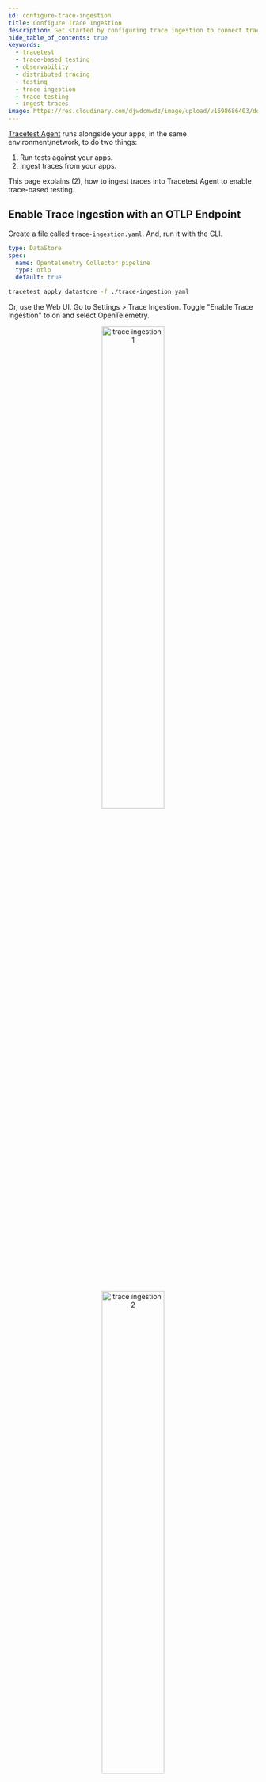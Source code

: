 ```yaml
---
id: configure-trace-ingestion
title: Configure Trace Ingestion
description: Get started by configuring trace ingestion to connect traces to tests. Tracetest allows you to quickly build integration and end-to-end tests, powered by your OpenTelemetry traces.
hide_table_of_contents: true
keywords:
  - tracetest
  - trace-based testing
  - observability
  - distributed tracing
  - testing
  - trace ingestion
  - trace testing
  - ingest traces
image: https://res.cloudinary.com/djwdcmwdz/image/upload/v1698686403/docs/Blog_Thumbnail_14_rsvkmo.jpg
---
```



[Tracetest Agent](/concepts/agent) runs alongside your apps, in the same environment/network, to do two things:

1. Run tests against your apps.
2. Ingest traces from your apps.

This page explains (2), how to ingest traces into Tracetest Agent to enable trace-based testing.

## Enable Trace Ingestion with an OTLP Endpoint

Create a file called `trace-ingestion.yaml`. And, run it with the CLI.

```yaml title="trace-ingestion.yaml"
type: DataStore
spec:
  name: Opentelemetry Collector pipeline
  type: otlp
  default: true
```

```bash title="Terminal"
tracetest apply datastore -f ./trace-ingestion.yaml
```

Or, use the Web UI. Go to Settings > Trace Ingestion. Toggle "Enable Trace Ingestion" to on and select OpenTelemetry.

<p align="center">
  <img src="https://res.cloudinary.com/djwdcmwdz/image/upload/v1727178199/docs/app.tracetest.io_organizations_ttorg_e66318ba6544b856_environments_ttenv_ed85b0979257d37b_tests_page_1_3_l0v8wp.png" alt="trace ingestion 1" width="50%" />
  <img src="https://res.cloudinary.com/djwdcmwdz/image/upload/v1727178201/docs/app.tracetest.io_organizations_ttorg_e66318ba6544b856_environments_ttenv_ed85b0979257d37b_tests_page_1_4_fyhu3d.png" alt="trace ingestion 2" width="50%" />
</p>

## Configure Trace Exporters to Send Traces to Tracetest Agent

Once configured, Tracetest Agent exposes OTLP ports `4317` (gRPC) and `4318` (HTTP) for trace ingestion. Configure your trace exporters to send traces to the Tracetest Agent OTLP endpoint.

<Tabs groupId="installation">
<TabItem value="cli" label="Tracetest CLI" default>

With the Tracetest Agent running locally, the trace ingestion OTLP endpoints will be:

- gRPC: `http://localhost:4317`
- HTTP: `http://localhost:4318/v1/traces`

</TabItem>
<TabItem value="docker" label="Docker">

With the Tracetest Agent running in Docker with `tracetest-agent` as the service name, the trace ingestion OTLP endpoints will be:

- gRPC: `http://tracetest-agent:4317`
- HTTP: `http://tracetest-agent:4318/v1/traces`

</TabItem>
<TabItem value="docker-compose" label="Docker Compose">

With the Tracetest Agent running in Docker with `tracetest-agent` as the service name, the trace ingestion OTLP endpoints will be:

- gRPC: `http://tracetest-agent:4317`
- HTTP: `http://tracetest-agent:4318/v1/traces`

</TabItem>
<TabItem value="kubernetes" label="Kubernetes">

With the Tracetest Agent running in Kubernetes with `tracetest-agent` as the service name, the trace ingestion OTLP endpoints will be:

- gRPC: `http://tracetest-agent.default.svc.cluster.local:4317`
- HTTP: `http://tracetest-agent.default.svc.cluster.local:4318/v1/traces`

</TabItem>
<TabItem value="helm" label="Helm">

With the Tracetest Agent running in Kubernetes with `agent` as the Helm `<release-name>`, the trace ingestion OTLP endpoints will be:

- gRPC: `http://agent-tracetest-agent:4317`
- HTTP: `http://agent-tracetest-agent:4318/v1/traces`

</TabItem>
</Tabs>

OpenTelemetry auto-instrumentation allows you to send basic data quickly using the OpenTelemetry industry standard, before adding custom context.

<Tabs groupId="exporters">
<TabItem value="nodejs" label="Node.js" default>

1. Install Dependencies

```bash title="Terminal"
npm install --save @opentelemetry/auto-instrumentations-node
```

2. Initilize Tracing

Create an initialization file called `tracing.js`. Import it as the first step in your application lifecycle or include it with the `-r` / `--require` Node.js CLI option.

```js title="tracing.js"
const opentelemetry = require('@opentelemetry/sdk-node');
const { OTLPTraceExporter } =  require('@opentelemetry/exporter-trace-otlp-http');
const { getNodeAutoInstrumentations } = require('@opentelemetry/auto-instrumentations-node');

const sdk = new opentelemetry.NodeSDK({
  // environment vars are loaded in the start step
  traceExporter: new OTLPTraceExporter(),
  instrumentations: [
    getNodeAutoInstrumentations({
      // we recommend disabling fs autoinstrumentation since it can be noisy and expensive during startup
      '@opentelemetry/instrumentation-fs': {
          enabled: false,
      },
    }),
  ],
});

sdk.start();
```

3. Configure and Run

Configure OpenTelemetry to send traces to Tracetest using environment variables. Run the Node.js app by preloading the OpenTelemetry initialization file with `-r`.

```bash title="Terminal"
export OTEL_SERVICE_NAME=my-service-name
export OTEL_EXPORTER_OTLP_PROTOCOL=http/protobuf
export OTEL_EXPORTER_OTLP_ENDPOINT="http://<tracetest-agent>:4318"
# export OTEL_EXPORTER_OTLP_HEADERS="x-tracetest-token=<token>"

node -r ./tracing.js app.js
```

:::note View a code sample
[Visit the example in GitHub, here.](https://github.com/kubeshop/tracetest/tree/main/examples/getting-started/nodejs)
:::

</TabItem>
<TabItem value="python" label="Python">

1. Install Packages

```bash
python -m pip install opentelemetry-instrumentation \
                      opentelemetry-distro \
                      opentelemetry-exporter-otlp
```

2. Initilize Tracing

```bash
opentelemetry-bootstrap --action=install
```

3. Configure and Run

Configure OpenTelemetry to send traces to Tracetest using environment variables. Run the Python app by using the `opentelemetry-instrument` module.

```bash
export OTEL_SERVICE_NAME=my-service-name
export OTEL_EXPORTER_OTLP_PROTOCOL=http/protobuf
export OTEL_EXPORTER_OTLP_ENDPOINT="http://<tracetest-agent>:4318"
# export OTEL_EXPORTER_OTLP_HEADERS="x-tracetest-token=<token>"

opentelemetry-instrument python app.py
```

:::note View a code sample
[Visit the example in GitHub, here.](https://github.com/kubeshop/tracetest/tree/main/examples/getting-started/python)
:::

</TabItem>
<TabItem value="go" label="Go">

1. Install Dependencies

```bash title="Terminal"
go get \
  github.com/gorilla/mux v1.8.1 \
  go.opentelemetry.io/contrib/instrumentation/github.com/gorilla/mux/otelmux v0.56.0 \
  go.opentelemetry.io/otel v1.31.0 \
  go.opentelemetry.io/otel/exporters/otlp/otlptrace v1.31.0 \
  go.opentelemetry.io/otel/exporters/otlp/otlptrace/otlptracehttp v1.31.0 \
  go.opentelemetry.io/otel/sdk v1.31.0 \
  go.opentelemetry.io/otel/trace v1.31.0
```

2. Initialize Tracing

Update your `main.go` file.

```go title="main.go"
package main

import (
	"context"
	"fmt"
	"log"
	"net/http"
	"os"

	"github.com/gorilla/mux"
	"go.opentelemetry.io/contrib/instrumentation/github.com/gorilla/mux/otelmux"
	"go.opentelemetry.io/otel"
	"go.opentelemetry.io/otel/attribute"
	"go.opentelemetry.io/otel/exporters/otlp/otlptrace"
	"go.opentelemetry.io/otel/exporters/otlp/otlptrace/otlptracehttp"
	"go.opentelemetry.io/otel/propagation"
	"go.opentelemetry.io/otel/sdk/resource"
	sdktrace "go.opentelemetry.io/otel/sdk/trace"
	semconv "go.opentelemetry.io/otel/semconv/v1.26.0"
	"go.opentelemetry.io/otel/trace"
)

var svcName = os.Getenv("OTEL_SERVICE_NAME")
var tracer trace.Tracer

func newExporter(ctx context.Context) (sdktrace.SpanExporter, error) {
	otlpTraceExporter, err := otlptrace.New(ctx, otlptracehttp.NewClient())
	if err != nil {
		log.Fatal(err)
	}

	return otlpTraceExporter, nil
}

func newTraceProvider(exp sdktrace.SpanExporter) *sdktrace.TracerProvider {
	// Ensure default SDK resources and the required service name are set.
	r, err := resource.Merge(
		resource.Default(),
		resource.NewWithAttributes(
			semconv.SchemaURL,
			semconv.ServiceNameKey.String(svcName),
		),
	)

	if err != nil {
		panic(err)
	}

	tp := sdktrace.NewTracerProvider(
		sdktrace.WithBatcher(exp),
		sdktrace.WithResource(r),
	)

	otel.SetTextMapPropagator(
		propagation.NewCompositeTextMapPropagator(
			propagation.TraceContext{},
			propagation.Baggage{},
		),
	)

	return tp
}

func homePage(w http.ResponseWriter, r *http.Request) {
	_, span := tracer.Start(r.Context(), "Homepage")
	defer span.End()

	span.SetAttributes(
		attribute.Bool("home.endpoint.hit", true),
	)

	fmt.Fprintf(w, "Welcome to the HomePage!")
	fmt.Println("Endpoint Hit: homePage")
}

func main() {
	ctx := context.Background()

	exp, err := newExporter(ctx)
	if err != nil {
		log.Fatalf("failed to initialize exporter: %v", err)
	}

	// Create a new tracer provider with a batch span processor and the given exporter.
	tp := newTraceProvider(exp)

	// Handle shutdown properly so nothing leaks.
	defer func() { _ = tp.Shutdown(ctx) }()

	otel.SetTracerProvider(tp)

	// Finally, set the tracer that can be used for this package.
	tracer = tp.Tracer(svcName)

	r := mux.NewRouter()
	r.Use(otelmux.Middleware(svcName))
	r.HandleFunc("/", homePage)
	http.Handle("/", r)

	fmt.Println("Server Started at http://localhost:8080")
	log.Fatal(http.ListenAndServe(":8080", nil))
}
```

3. Configure and Run

Configure OpenTelemetry to send traces to Tracetest using environment variables. Run the Go app by exporting environment variables.

```bash title="Terminal"
export OTEL_SERVICE_NAME=my-service-name
export OTEL_EXPORTER_OTLP_PROTOCOL=http/protobuf
export OTEL_EXPORTER_OTLP_ENDPOINT="http://<tracetest-agent>:4318"
# export OTEL_EXPORTER_OTLP_HEADERS="x-tracetest-token=<token>"

go run .
```

:::note View a code sample
[Visit the example in GitHub, here.](https://github.com/kubeshop/tracetest/tree/main/examples/getting-started/go)
:::

</TabItem>
<TabItem value="java" label="Java">

1. Download OpenTelemetry Java Agent

```bash title="Terminal"
curl -L -O https://github.com/open-telemetry/opentelemetry-java-instrumentation/releases/latest/download/opentelemetry-javaagent.jar
```

2. Run with Jar and Include the OpenTelemetry Java Agent

```bash
export OTEL_SERVICE_NAME=my-service-name
export OTEL_EXPORTER_OTLP_PROTOCOL=http/protobuf
export OTEL_EXPORTER_OTLP_ENDPOINT="http://<tracetest-agent>:4318"
# export OTEL_EXPORTER_OTLP_HEADERS="x-token=<token>"

java -javaagent:opentelemetry-javaagent.jar -jar /path/to/app.jar
```

:::note View a code sample
[Visit the example in GitHub, here.](https://github.com/kubeshop/tracetest/tree/main/examples/getting-started/java)
:::

</TabItem>
<TabItem value="dotnet" label=".NET">

1. Add Dependencies

```bash title="Terminal"
dotnet add package OpenTelemetry
dotnet add package OpenTelemetry.Extensions.Hosting
dotnet add package OpenTelemetry.Exporter.OpenTelemetryProtocol
dotnet add package OpenTelemetry.Instrumentation.AspNetCore
dotnet add package OpenTelemetry.Instrumentation.Http
```

2. Initialize Tracing

```csharp title="Program.cs"
// Import OpenTelemetry SDK
using OpenTelemetry.Trace;
var builder = WebApplication.CreateBuilder(args);
builder.Services.AddControllers();
// Configure OpenTelemetry Tracing
builder.Services.AddOpenTelemetry().WithTracing(builder =>
{
  builder
      // Configure ASP.NET Core Instrumentation
      .AddAspNetCoreInstrumentation()
      // Configure HTTP Client Instrumentation
      .AddHttpClientInstrumentation()
      // Configure OpenTelemetry Protocol (OTLP) Exporter
      .AddOtlpExporter();
});
```

3. Configure and Run

```bash title="Terminal"
export OTEL_SERVICE_NAME=my-service-name
export OTEL_EXPORTER_OTLP_PROTOCOL=http/protobuf
export OTEL_EXPORTER_OTLP_ENDPOINT="http://<tracetest-agent>:4318"
# export OTEL_EXPORTER_OTLP_HEADERS="x-tracetest-token=<token>"

dotnet run
```

:::note View a code sample
[Visit the example in GitHub, here.](https://github.com/kubeshop/tracetest/tree/main/examples/getting-started/dotnet)
:::

</TabItem>
<TabItem value="ruby" label="Ruby">

1. Install Dependencies

```bash title="Terminal"
gem install opentelemetry-sdk
            opentelemetry-exporter-otlp
            opentelemetry-instrumentation-all
```

2. Initialize Tracing

```ruby title="config/initializers/opentelemetry.rb"
require 'opentelemetry/sdk'
require 'opentelemetry/exporter/otlp'
require 'opentelemetry/instrumentation/all'

OpenTelemetry::SDK.configure do |c|
    c.use_all() # enables all instrumentation!
end
```

3. Configure and Run

```bash title="Terminal"
export OTEL_SERVICE_NAME=my-service-name
export OTEL_EXPORTER_OTLP_PROTOCOL=http/protobuf
export OTEL_EXPORTER_OTLP_ENDPOINT="http://<tracetest-agent>:4318"
# export OTEL_EXPORTER_OTLP_HEADERS="x-tracetest-token=<token>"

rails server -p 8080
```

:::note View a code sample
[Visit the example in GitHub, here.](https://github.com/kubeshop/tracetest/tree/main/examples/getting-started/ruby)
:::

</TabItem>
<TabItem value="php" label="PHP">

1. Install OpenTelemetry Extension for PHP

```bash title="Terminal"
pecl install opentelemetry
```

2. Install `composer` if not installed already

```bash title="Terminal"
php -r "copy('https://getcomposer.org/installer', 'composer-setup.php');"
php composer-setup.php
php -r "unlink('composer-setup.php');"

# If you want to use Composer globally from any directory, move it to a directory in your PATH:
sudo mv composer.phar /usr/local/bin/composer
composer --version
```

3. Install OpenTelemetry SDK for your libraries

[View all libraries here.](https://packagist.org/search/?query=open-telemetry&tags=instrumentation) The example below showcases Laravel.

```bash
composer require \
  open-telemetry/sdk \
  open-telemetry/exporter-otlp \
  open-telemetry/opentelemetry-auto-laravel
  # ...        
```

4. Configure OpenTelemetry in `php.ini`

```ini
[opentelemetry]
extension=opentelemetry.so

OTEL_PHP_AUTOLOAD_ENABLED="true"
OTEL_SERVICE_NAME=your-php-app
OTEL_TRACES_EXPORTER=otlp
OTEL_EXPORTER_OTLP_PROTOCOL=http/protobuf
OTEL_EXPORTER_OTLP_ENDPOINT=http://localhost:4318
OTEL_PROPAGATORS=baggage,tracecontext
```

:::note View a code sample
[Visit the example in GitHub, here.](https://github.com/kubeshop/tracetest/tree/main/examples/getting-started/php)
:::

</TabItem>
<TabItem value="browser" label="Browser">

1. Install the Tracetest Web SDK

```bash title="Terminal"
npm i @tracetest/opentelemetry-web
```

2. Initialize Tracing

```js title="instrumentation.js"
import TracetestWebSDK from "@tracetest/opentelemetry-web";

const sdk = new TracetestWebSDK({
  serviceName: "browser-app",
  endpoint: "http://<tracetest-agent>:4318/v1/traces",
});

sdk.start();
```

Load the `instrumentation.js` at the top of your browser app's header or `index.js` entrypoint file.

```js title="index.js"
import "./instrumentation";

// rest of the app's entrypoint code
```

:::note View a code sample
[Visit the example in GitHub, here.](https://github.com/kubeshop/tracetest/tree/main/examples/getting-started/browser)
:::

</TabItem>
<TabItem value="docker" label="Docker">

You can configure [Grafana Beyla](https://grafana.com/oss/beyla-ebpf/) to auto-instrument Docker services and export traces to Tracetest.

1. Add Beyla to your `docker-compose.yaml`

```yaml title="docker-compose.yaml"
services:
  autoinstrument:
    image: grafana/beyla:latest
    privileged: true
    environment:
      OTEL_EXPORTER_OTLP_ENDPOINT: "http://<tracetest-agent>:4317"
      # OTEL_EXPORTER_OTLP_HEADERS: "x-tracetest-token:<token>"
      BEYLA_OPEN_PORT: "3000,8080" # Beyla will autoinstrument services on these ports
      BEYLA_TRACE_PRINTER: "text"

# ...
```

2. Add `pid: service:autoinstrument` to services in `docker-compose.yaml`

```yaml title="docker-compose.yaml"
services:
  # ...

  service1:
    pid: service:autoinstrument # Add this line for Beyla to know what to instrument
    build: ./service1
    ports:
      - "3000:3000"

  service2:
    pid: service:autoinstrument # Add this line for Beyla to know what to instrument
    build: ./service2
    ports:
      - "8080:8080"
```

3. Run Docker Compose

```bash title="Terminal"
docker compose up
```

This will automatically instrument your Docker Compose services with Beyla using eBPF and send the traces to Tracetest.

</TabItem>
<TabItem value="opentelemetry-operator" label="Kubernetes" default>

1. Install [`cert-manager`](https://cert-manager.io/)

```bash
kubectl apply -f https://github.com/cert-manager/cert-manager/releases/download/v1.11.0/cert-manager.yaml
```

2. Install the [OpenTelemetry Operator](https://opentelemetry.io/docs/k8s-operator/) to inject automatic instrumentation in Kubernetes

Traces will be generated and collected automatically.

```bash
kubectl apply -f https://github.com/open-telemetry/opentelemetry-operator/releases/latest/download/opentelemetry-operator.yaml
```

3. Create a file named `otel-collector.yaml` for the OpenTelemetry config

```yaml title="otel-collector.yaml"
apiVersion: opentelemetry.io/v1alpha1
kind: Instrumentation
metadata:
name: otel-instrumentation
spec:
exporter:
    endpoint: http://otel-collector:4317
propagators:
    - tracecontext
    - baggage
    - b3

---
apiVersion: opentelemetry.io/v1alpha1
kind: OpenTelemetryCollector
metadata:
name: otel
spec:
config: |
  receivers:
    otlp:
      protocols:
        grpc:
        http:
  processors:
    batch:
        timeout: 100ms
  exporters:
    otlp/tracetest:
      endpoint: <tracetest-agent>:4317
      # headers:
      #   "x-tracetest-token": "<token>"
      tls:
        insecure: true
  service:
    pipelines:
        traces:
            receivers: [otlp]
            processors: [batch]
            exporters: [otlp/tracetest]
```

You configure 2 separate things:

- The Instrumentation, which is an init-container that will run on any pod you explictly mark (see step 5).
- The OpenTelemetry collector, which will collect the traces from the init-container and send them to Tracetest.

4. Apply the `otel-collector.yaml` config file

```bash title="Terminal"
kubectl apply -f otel-collector.yaml
```

5. Update any service you want to instrument
  
Use the [following annotations as seen in the OpenTelemetry docs](https://opentelemetry.io/docs/k8s-operator/automatic/):

- **.NET**: `instrumentation.opentelemetry.io/inject-dotnet: "true"`
- **Java**: `instrumentation.opentelemetry.io/inject-java: "true"`
- **Node.js**: `instrumentation.opentelemetry.io/inject-nodejs: "true"`
- **Python**: `instrumentation.opentelemetry.io/inject-python: "true"`

:::note
Add an environment variable named `SERVICE_NAME` to your service so that you can
later identify it in the tests.
:::

```yaml
apiVersion: apps/v1
kind: Deployment
metadata:
name: your-service
spec:
replicas: 1
template:
  annotations:
    instrumentation.opentelemetry.io/inject-nodejs: 'true'
spec:
    containers:
      var:
        - name: SERVICE_NAME
          value: 'your-service'
```

This will automatically instrument your service with OpenTelemetry and send the traces to the OpenTelemetry collector.

</TabItem>
<TabItem value="otelcol" label="OpenTelemetry&nbsp;Collector">

You can configure OpenTelemetry SDKs to export traces to an [OpenTelemetry Collector](https://opentelemetry.io/docs/collector/) first. Then, configure an exporter and service pipeline to forward traces to Tracetest.

1. Configure Exporters

```yaml
exporters:
  # This is the exporter that will send traces to Tracetest
  otlp/tracetest:
    endpoint: http://<tracetest-agent>:4317
    # headers:
    #   "x-tracetest-token": "<token>"
    tls:
      insecure: true
```

2. Add a Service Pipeline

```yaml
service:
  pipelines:
    # You most likely have a traces pipeline. You don't have to change it.
    # Add this one to your configuration. Make sure to not have two
    # pipelines with the same name.
    traces/tracetest:
      receivers: [otlp] # your receiver
      processors: [batch]
      exporters: [otlp/tracetest] # your exporter pointing to the Tracetest OTLP endpoint
```

</TabItem>
</Tabs>

:::note Need more detailed guidance?
[Refer to the Trace Ingestion docs, here.](/configuration/connecting-to-data-stores/overview)
:::

:::tip Don't have OpenTelemetry installed?
[Follow these instructions to install OpenTelemetry in 5 minutes without any code changes!](./no-otel.mdx)
:::
